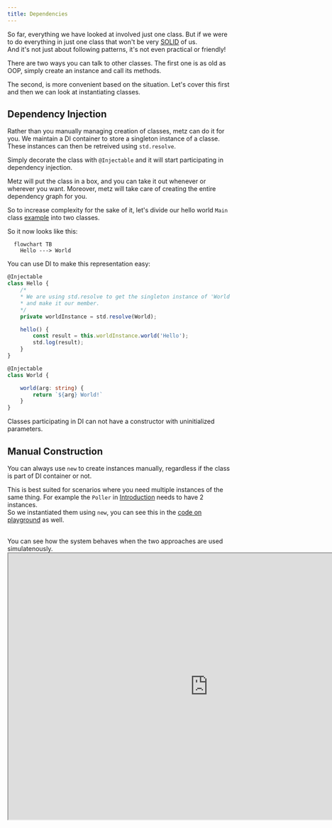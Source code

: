 ```yaml
---
title: Dependencies
---
```


So far, everything we have looked at involved just one class. But if we were to do everything in just one class
that won't be very [SOLID](https://www.digitalocean.com/community/conceptual-articles/s-o-l-i-d-the-first-five-principles-of-object-oriented-design) of us.
<br/>And it's not just about following patterns, it's not even practical or friendly!

There are two ways you can talk to other classes. The first one is as old as OOP, simply create an instance
and call its methods.

The second, is more convenient based on the situation. Let's cover this first and then we can look at instantiating classes.

## Dependency Injection
Rather than you manually managing creation of classes, metz can do it for you.
We maintain a DI container to store a singleton instance of a classe. These instances can then be retreived using `std.resolve`.

Simply decorate the class with `@Injectable` and it will start participating in dependency injection.

Metz will put the class in a box, and you can take it out whenever or wherever you want.
Moreover, metz will take care of creating the entire dependency graph for you.

So to increase complexity for the sake of it, let's divide our hello world `Main` class [example](/classes) into two classes.

So it now looks like this:
```mermaid
  flowchart TB
    Hello ---> World
```

You can use DI to make this representation easy:
```typescript
@Injectable
class Hello {
	/*
	* We are using std.resolve to get the singleton instance of 'World'
	* and make it our member.
	*/
	private worldInstance = std.resolve(World);

    hello() {
        const result = this.worldInstance.world('Hello');
        std.log(result);
    }
}

@Injectable
class World {

    world(arg: string) {
        return `${arg} World!`
    }
}
```
<Warning>Classes participating in DI can not have a constructor with uninitialized parameters.</Warning>

## Manual Construction

You can always use `new` to create instances manually, regardless if the class is part of DI container or not.

This is best suited for scenarios where you need multiple instances of the same thing. For example the `Poller` in [Introduction](/introduction)
needs to have 2 instances.
<br/>So we instantiated them using `new`, you can see this in the [code on playground](https://app.metz.sh/try?templateId=4) as well.

<br/>
You can see how the system behaves when the two approaches are used simulatenously.
<Frame>
    <iframe width="900px" height="600px" src="https://app.metz.sh/play/459ba1b42fa746b58f957b6c8f4603a6?minimal=true" />
</Frame>

<Tip>Creating instances on the fly is automatically handled when rendering!</Tip>

<br/>
We got multiple classes, but we are still stuck in a single file. Let's check out the next section to fix that.
